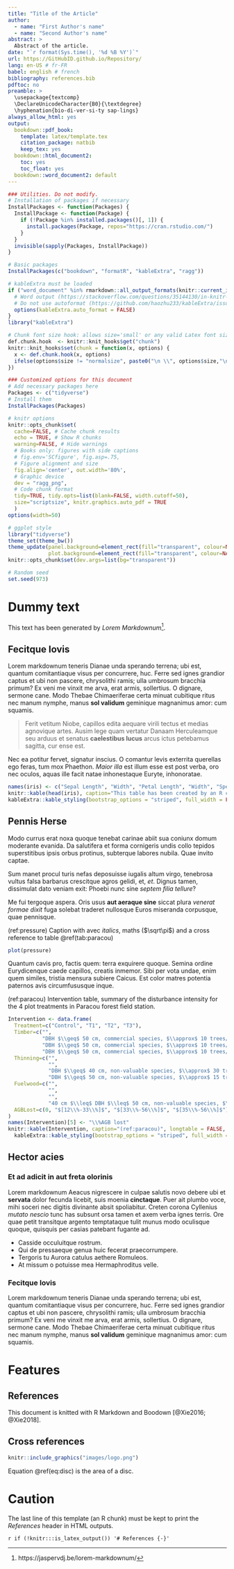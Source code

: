 ```yaml
---
title: "Title of the Article"
author:
  - name: "First Author's name"
  - name: "Second Author's name"
abstract: >
  Abstract of the article.
date: "`r format(Sys.time(), '%d %B %Y')`"
url: https://GitHubID.github.io/Repository/
lang: en-US # fr-FR
babel: english # french
bibliography: references.bib
pdftoc: no
preamble: >
  \usepackage{textcomp}
  \DeclareUnicodeCharacter{B0}{\textdegree}
  \hyphenation{bio-di-ver-si-ty sap-lings}
always_allow_html: yes
output:
  bookdown::pdf_book:
    template: latex/template.tex
    citation_package: natbib
    keep_tex: yes
  bookdown::html_document2:
    toc: yes
    toc_float: yes
  bookdown::word_document2: default
---
```


```r
### Utilities. Do not modify.
# Installation of packages if necessary
InstallPackages <- function(Packages) {
  InstallPackage <- function(Package) {
    if (!Package %in% installed.packages()[, 1]) {
      install.packages(Package, repos="https://cran.rstudio.com/")
    }
  }
  invisible(sapply(Packages, InstallPackage))
}

# Basic packages
InstallPackages(c("bookdown", "formatR", "kableExtra", "ragg"))

# kableExtra must be loaded 
if ("word_document" %in% rmarkdown::all_output_formats(knitr::current_input())) {
  # Word output (https://stackoverflow.com/questions/35144130/in-knitr-how-can-i-test-for-if-the-output-will-be-pdf-or-word)
  # Do not use autoformat (https://github.com/haozhu233/kableExtra/issues/308)
  options(kableExtra.auto_format = FALSE)
}
library("kableExtra")

# Chunk font size hook: allows size='small' or any valid Latex font size in chunk options
def.chunk.hook  <- knitr::knit_hooks$get("chunk")
knitr::knit_hooks$set(chunk = function(x, options) {
  x <- def.chunk.hook(x, options)
  ifelse(options$size != "normalsize", paste0("\n \\", options$size,"\n\n", x, "\n\n \\normalsize"), x)
})
```

```r
### Customized options for this document
# Add necessary packages here
Packages <- c("tidyverse")
# Install them
InstallPackages(Packages)

# knitr options
knitr::opts_chunk$set(
  cache=FALSE, # Cache chunk results
  echo = TRUE, # Show R chunks
  warning=FALSE, # Hide warnings
  # Books only: figures with side captions
  # fig.env='SCfigure', fig.asp=.75,
  # Figure alignment and size
  fig.align='center', out.width='80%',
  # Graphic device
  dev = "ragg_png",
  # Code chunk format
  tidy=TRUE, tidy.opts=list(blank=FALSE, width.cutoff=50),
  size="scriptsize", knitr.graphics.auto_pdf = TRUE
  )
options(width=50)

# ggplot style
library("tidyverse")
theme_set(theme_bw())
theme_update(panel.background=element_rect(fill="transparent", colour=NA),
             plot.background=element_rect(fill="transparent", colour=NA))
knitr::opts_chunk$set(dev.args=list(bg="transparent"))

# Random seed
set.seed(973)
```

# Dummy text

This text has been generated by _Lorem Markdownum_[^1].

[^1]: https://jaspervdj.be/lorem-markdownum/

## Fecitque Iovis

Lorem markdownum teneris Dianae unda sperando terrena; ubi est, quantum comitantiaque visus per concurrere, huc. 
Ferre sed ignes grandior captus et ubi non pascere, chrysolithi ramis; ulla umbrosum bracchia primum? 
Ex veni me vinxit me arva, erat armis, sollertius. 
O dignare, sermone cane. 
Modo Thebae Chimaeriferae certa minuat cubitique ritus nec manum nymphe, manus **sol validum** geminique magnanimus amor: cum squamis.

> Ferit vetitum Niobe, capillos edita aequare virili tectus et medias agnovique artes. 
> Ausim lege quam vertatur Danaam Herculeamque seu arduus et senatus **caelestibus lucus** arcus ictus petebamus sagitta, cur ense est.

Nec ea potitur fervet, signatur inscius. 
O comantur levis exterrita querellas ego feras, tum mox Phaethon. 
*Maior illa* est illum esse est post verba, oro nec oculos, aquas ille facit natae inhonestaque Euryte, inhonoratae.

```r
names(iris) <- c("Sepal Length", "Width", "Petal Length", "Width", "Species")
knitr::kable(head(iris), caption="This table has been created by an R chunk", longtable = TRUE, booktabs = TRUE) %>%
kableExtra::kable_styling(bootstrap_options = "striped", full_width = FALSE)
```


## Pennis Herse

Modo currus erat noxa quoque tenebat carinae abiit sua coniunx domum moderante evanida. 
Da salutifera et forma cornigeris undis collo tepidos superstitibus ipsis orbus protinus, subterque labores nubila. 
Quae invito captae. 

\begin{equation}
  A = \pi r^2.
  (\#eq:disc)
\end{equation}


Sum manet procul turis nefas deposuisse iugalis altum virgo, tenebrosa vultus falsa barbarus crescitque agros gelidi, et, *et*. 
Dignus tamen, dissimulat dato veniam exit: Phoebi nunc sine *septem filia tellure*?

Me fui tergoque aspera. 
Oris usus **aut aeraque sine** siccat plura *venerat formae dixit* fuga solebat traderet nullosque Euros miseranda corpusque, quae pennisque.

(ref:pressure) Caption with avec _italics_, maths ($\sqrt\pi$) and a cross reference to table \@ref(tab:paracou)
```r
plot(pressure)
```

Quantum cavis pro, factis quem: terra exquirere quoque. 
Semina ordine Eurydicenque caede capillos, creatis inmemor. 
Sibi per vota undae, enim quem similes, tristia mensura subiere Caicus. 
Est color matres potentia paternos avis circumfususque inque.

(ref:paracou) Intervention table, summary of the disturbance intensity for the 4 plot treatments in Paracou forest field station.
```r
Intervention <- data.frame(
  Treatment=c("Control", "T1", "T2", "T3"),
  Timber=c("", 
           "DBH $\\geq$ 50 cm, commercial species, $\\approx$ 10 trees/ha", 
           "DBH $\\geq$ 50 cm, commercial species, $\\approx$ 10 trees/ha",
           "DBH $\\geq$ 50 cm, commercial species, $\\approx$ 10 trees/ha"),
  Thinning=c("", 
             "", 
             "DBH $\\geq$ 40 cm, non-valuable species, $\\approx$ 30 trees/ha", 
             "DBH $\\geq$ 50 cm, non-valuable species, $\\approx$ 15 trees/ha  "),
  Fuelwood=c("", 
             "", 
             "", 
             "40 cm $\\leq$ DBH $\\leq$ 50 cm, non-valuable species, $\\approx$ 15 trees/ha"),
  AGBLost=c(0, "$[12\\%-33\\%]$", "$[33\\%-56\\%]$", "$[35\\%-56\\%]$")
)
names(Intervention)[5] <- "\\%AGB lost"
knitr::kable(Intervention, caption="(ref:paracou)", longtable = FALSE, booktabs = TRUE, escape = FALSE) %>%
  kableExtra::kable_styling(bootstrap_options = "striped", full_width = TRUE)
```


## Hector acies

### Et ad adicit in aut freta olorinis

Lorem markdownum Aeacus nigrescere in culpae salutis novo debere ubi et **servata** dolor fecunda licebit, suis moenia **cinctaque**. 
Puer ait plumbo voce, mihi soceri nec digitis divinante absit spoliabitur. 
Creten corona Cyllenius *mutato nescio* tunc has subsunt orsa tamen et axem verba ignes terris. 
Ore quae petit transitque argento temptataque tulit munus modo oculisque quoque, quisquis per casias patebant fugante ad.

- Casside occuluitque rostrum.
- Qui de pressaeque genua huic fecerat praecorrumpere.
- Tergoris tu Aurora catulus aethere Romuleos.
- At missum o potuisse mea Hermaphroditus velle.

### Fecitque Iovis

Lorem markdownum teneris Dianae unda sperando terrena; ubi est, quantum comitantiaque visus per concurrere, huc. 
Ferre sed ignes grandior captus et ubi non pascere, chrysolithi ramis; ulla umbrosum bracchia primum? 
Ex veni me vinxit me arva, erat armis, sollertius. 
O dignare, sermone cane. 
Modo Thebae Chimaeriferae certa minuat cubitique ritus nec manum nymphe, manus **sol validum** geminique magnanimus amor: cum squamis.


# Features

## References

This document is knitted with R Markdown and Boodown [@Xie2016; @Xie2018].

## Cross references

```r
knitr::include_graphics("images/logo.png")
```

Equation \@ref(eq:disc) is the area of a disc.


# Caution

The last line of this template (an R chunk) must be kept to print the _References_ header in HTML outputs.

`r if (!knitr:::is_latex_output()) '# References {-}'`
